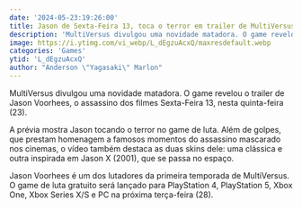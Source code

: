 ```yaml
---
date: '2024-05-23:19:26:00'
title: Jason de Sexta-Feira 13, toca o terror em trailer de MultiVersus
description: 'MultiVersus divulgou uma novidade matadora. O game revelou o trailer de Jason Voorhees, o assassino dos filmes Sexta-Feira 13, nesta quinta-feira (23).'
image: https://i.ytimg.com/vi_webp/L_dEgzuAcxQ/maxresdefault.webp
categories: 'Games'
ytid: 'L_dEgzuAcxQ'
author: "Anderson \"Yagasaki\" Marlon"
---
```


MultiVersus divulgou uma novidade matadora. O game revelou o trailer de Jason Voorhees, o assassino dos filmes Sexta-Feira 13, nesta quinta-feira (23).

A prévia mostra Jason tocando o terror no game de luta. Além de golpes, que prestam homenagem a famosos momentos do assassino mascarado nos cinemas, o vídeo também destaca as duas skins dele: uma clássica e outra inspirada em Jason X (2001), que se passa no espaço.

Jason Voorhees é um dos lutadores da primeira temporada de MultiVersus. O game de luta gratuito será lançado para PlayStation 4, PlayStation 5, Xbox One, Xbox Series X/S e PC na próxima terça-feira (28).
